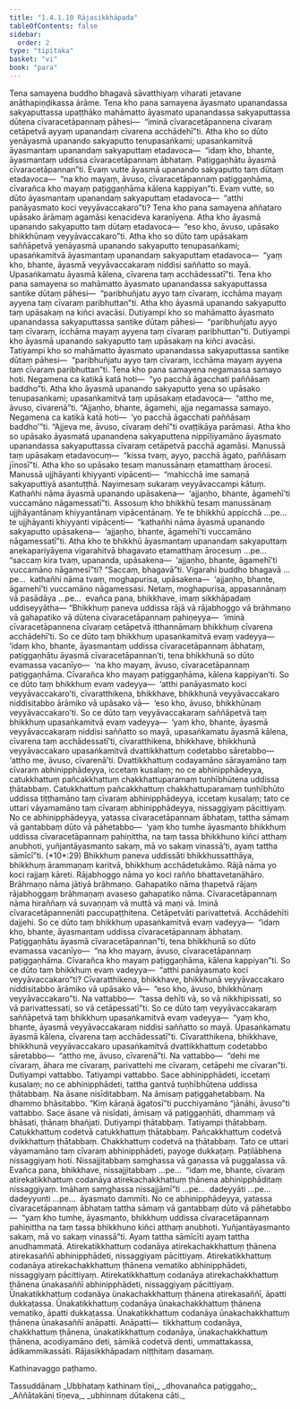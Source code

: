 ```yaml
---
title: "1.4.1.10 Rājasikkhāpada"
tableOfContents: false
sidebar:
  order: 2
type: "tipitaka"
basket: "vi"
book: "para"
---
```



<DynamicBreadcrumb />

<Division number="537" book="para">

<Paragraph number="2070" book="para">
Tena samayena buddho bhagavā sāvatthiyaṃ viharati jetavane anāthapiṇḍikassa ārāme. Tena kho pana samayena āyasmato upanandassa sakyaputtassa upaṭṭhāko mahāmatto āyasmato upanandassa sakyaputtassa dūtena cīvaracetāpannaṃ pāhesi—  “iminā cīvaracetāpannena cīvaraṃ cetāpetvā ayyaṃ upanandaṃ cīvarena acchādehī”ti. Atha kho so dūto yenāyasmā upanando sakyaputto tenupasaṅkami; upasaṅkamitvā āyasmantaṃ upanandaṃ sakyaputtaṃ etadavoca—  “idaṃ kho, bhante, āyasmantaṃ uddissa cīvaracetāpannaṃ ābhataṃ. Paṭiggaṇhātu āyasmā cīvaracetāpannan”ti. Evaṃ vutte āyasmā upanando sakyaputto taṃ dūtaṃ etadavoca—  “na kho mayaṃ, āvuso, cīvaracetāpannaṃ paṭiggaṇhāma, cīvarañca kho mayaṃ paṭiggaṇhāma kālena kappiyan”ti. Evaṃ vutte, so dūto āyasmantaṃ upanandaṃ sakyaputtaṃ etadavoca—  “atthi panāyasmato koci veyyāvaccakaro”ti? Tena kho pana samayena aññataro upāsako ārāmaṃ agamāsi kenacideva karaṇīyena. Atha kho āyasmā upanando sakyaputto taṃ dūtaṃ etadavoca—  “eso kho, āvuso, upāsako bhikkhūnaṃ veyyāvaccakaro”ti. Atha kho so dūto taṃ upāsakaṃ saññāpetvā yenāyasmā upanando sakyaputto tenupasaṅkami; upasaṅkamitvā āyasmantaṃ upanandaṃ sakyaputtaṃ etadavoca—  “yaṃ kho, bhante, āyasmā veyyāvaccakaraṃ niddisi saññatto so mayā. Upasaṅkamatu āyasmā kālena, cīvarena taṃ acchādessatī”ti.
</Paragraph>

<Paragraph number="2071" book="para">
Tena kho pana samayena so mahāmatto āyasmato upanandassa sakyaputtassa santike dūtaṃ pāhesi—  “paribhuñjatu ayyo taṃ cīvaraṃ, icchāma mayaṃ ayyena taṃ cīvaraṃ paribhuttan”ti. Atha kho āyasmā upanando sakyaputto taṃ upāsakaṃ na kiñci avacāsi. Dutiyampi kho so mahāmatto āyasmato upanandassa sakyaputtassa santike dūtaṃ pāhesi—  “paribhuñjatu ayyo taṃ cīvaraṃ, icchāma mayaṃ ayyena taṃ cīvaraṃ paribhuttan”ti. Dutiyampi kho āyasmā upanando sakyaputto taṃ upāsakaṃ na kiñci avacāsi. Tatiyampi kho so mahāmatto āyasmato upanandassa sakyaputtassa santike dūtaṃ pāhesi—  “paribhuñjatu ayyo taṃ cīvaraṃ, icchāma mayaṃ ayyena taṃ cīvaraṃ paribhuttan”ti.
</Paragraph>

<Paragraph number="2072" book="para">
Tena kho pana samayena negamassa samayo hoti. Negamena ca katikā katā hoti—  “yo pacchā āgacchati paññāsaṃ baddho”ti. Atha kho āyasmā upanando sakyaputto yena so upāsako tenupasaṅkami; upasaṅkamitvā taṃ upāsakaṃ etadavoca—  “attho me, āvuso, cīvarenā”ti. “Ajjaṇho, bhante, āgamehi, ajja negamassa samayo. Negamena ca katikā katā hoti—  ‘yo pacchā āgacchati paññāsaṃ baddho’”ti. “Ajjeva me, āvuso, cīvaraṃ dehī”ti ovaṭṭikāya parāmasi. Atha kho so upāsako āyasmatā upanandena sakyaputtena nippīḷiyamāno āyasmato upanandassa sakyaputtassa cīvaraṃ cetāpetvā pacchā agamāsi. Manussā taṃ upāsakaṃ etadavocuṃ—  “kissa tvaṃ, ayyo, pacchā āgato, paññāsaṃ jīnosī”ti.
</Paragraph>

<Paragraph number="2073" book="para">
Atha kho so upāsako tesaṃ manussānaṃ etamatthaṃ ārocesi. Manussā ujjhāyanti khiyyanti vipācenti—  “mahicchā ime samaṇā sakyaputtiyā asantuṭṭhā. Nayimesaṃ sukaraṃ veyyāvaccampi kātuṃ. Kathañhi nāma āyasmā upanando upāsakena—  ‘ajjaṇho, bhante, āgamehī’ti vuccamāno nāgamessatī”ti.
</Paragraph>

<Paragraph number="2074" book="para">
Assosuṃ kho bhikkhū tesaṃ manussānaṃ ujjhāyantānaṃ khiyyantānaṃ vipācentānaṃ. Ye te bhikkhū appicchā …pe…  te ujjhāyanti khiyyanti vipācenti—  “kathañhi nāma āyasmā upanando sakyaputto upāsakena—  ‘ajjaṇho, bhante, āgamehī’ti vuccamāno nāgamessatī”ti.
</Paragraph>

<Paragraph number="2075" book="para">
Atha kho te bhikkhū āyasmantaṃ upanandaṃ sakyaputtaṃ anekapariyāyena vigarahitvā bhagavato etamatthaṃ ārocesuṃ …pe…  “saccaṃ kira tvaṃ, upananda, upāsakena—  ‘ajjaṇho, bhante, āgamehī’ti vuccamāno nāgamesī”ti? “Saccaṃ, bhagavā”ti. Vigarahi buddho bhagavā …pe…  kathañhi nāma tvaṃ, moghapurisa, upāsakena—  ‘ajjaṇho, bhante, āgamehī’ti vuccamāno nāgamessasi. Netaṃ, moghapurisa, appasannānaṃ vā pasādāya …pe…  evañca pana, bhikkhave, imaṃ sikkhāpadaṃ uddiseyyātha—
</Paragraph>

</Division>
<Division number="538" book="para">

<Paragraph number="2076" book="para">
<Emphasis>“Bhikkhuṃ paneva uddissa rājā vā rājabhoggo vā brāhmaṇo vā gahapatiko vā dūtena cīvaracetāpannaṃ pahiṇeyya—  ‘iminā cīvaracetāpannena cīvaraṃ cetāpetvā itthannāmaṃ bhikkhuṃ cīvarena acchādehī’ti. So ce dūto taṃ bhikkhuṃ upasaṅkamitvā evaṃ vadeyya—  ‘idaṃ kho, bhante, āyasmantaṃ uddissa cīvaracetāpannaṃ ābhataṃ, paṭiggaṇhātu āyasmā cīvaracetāpannan’ti, tena bhikkhunā so dūto evamassa vacanīyo—  ‘na kho mayaṃ, āvuso, cīvaracetāpannaṃ paṭiggaṇhāma. Cīvarañca kho mayaṃ paṭiggaṇhāma, kālena kappiyan’ti. So ce dūto taṃ bhikkhuṃ evaṃ vadeyya—  ‘atthi panāyasmato koci veyyāvaccakaro’ti, cīvaratthikena, bhikkhave, bhikkhunā veyyāvaccakaro niddisitabbo ārāmiko vā upāsako vā—  ‘eso kho, āvuso, bhikkhūnaṃ veyyāvaccakaro’ti. So ce dūto taṃ veyyāvaccakaraṃ saññāpetvā taṃ bhikkhuṃ upasaṅkamitvā evaṃ vadeyya—  ‘yaṃ kho, bhante, āyasmā veyyāvaccakaraṃ niddisi saññatto so mayā, upasaṅkamatu āyasmā kālena, cīvarena taṃ acchādessatī’ti, cīvaratthikena, bhikkhave, bhikkhunā veyyāvaccakaro upasaṅkamitvā dvattikkhattuṃ codetabbo sāretabbo—  ‘attho me, āvuso, cīvarenā’ti. Dvattikkhattuṃ codayamāno sārayamāno taṃ cīvaraṃ abhinipphādeyya, iccetaṃ kusalaṃ; no ce abhinipphādeyya, catukkhattuṃ pañcakkhattuṃ chakkhattuparamaṃ tuṇhībhūtena uddissa ṭhātabbaṃ. Catukkhattuṃ pañcakkhattuṃ chakkhattuparamaṃ tuṇhībhūto uddissa tiṭṭhamāno taṃ cīvaraṃ abhinipphādeyya, iccetaṃ kusalaṃ; tato ce uttari vāyamamāno taṃ cīvaraṃ abhinipphādeyya, nissaggiyaṃ pācittiyaṃ. No ce abhinipphādeyya, yatassa cīvaracetāpannaṃ ābhataṃ, tattha sāmaṃ vā gantabbaṃ dūto vā pāhetabbo—  ‘yaṃ kho tumhe āyasmanto bhikkhuṃ uddissa cīvaracetāpannaṃ pahiṇittha, na taṃ tassa bhikkhuno kiñci atthaṃ anubhoti, yuñjantāyasmanto sakaṃ, mā vo sakaṃ vinassā’ti, ayaṃ tattha sāmīcī”</Emphasis>ti. (*10*:<Emphasis>29</Emphasis>)
</Paragraph>

</Division>
<Division number="539" book="para">

<Paragraph number="2077" book="para">
<Emphasis>Bhikkhuṃ paneva uddissā</Emphasis>ti bhikkhussatthāya, bhikkhuṃ ārammaṇaṃ karitvā, bhikkhuṃ acchādetukāmo.
</Paragraph>

<Paragraph number="2078" book="para">
<Emphasis>Rājā</Emphasis> nāma yo koci rajjaṃ kāreti.
</Paragraph>

<Paragraph number="2079" book="para">
<Emphasis>Rājabhoggo</Emphasis> nāma yo koci rañño bhattavetanāhāro.
</Paragraph>

<Paragraph number="2080" book="para">
<Emphasis>Brāhmaṇo</Emphasis> nāma jātiyā brāhmaṇo.
</Paragraph>

<Paragraph number="2081" book="para">
<Emphasis>Gahapatiko</Emphasis> nāma ṭhapetvā rājaṃ rājabhoggaṃ brāhmaṇaṃ avaseso gahapatiko nāma.
</Paragraph>

<Paragraph number="2082" book="para">
<Emphasis>Cīvaracetāpannaṃ</Emphasis> nāma hiraññaṃ vā suvaṇṇaṃ vā muttā vā maṇi vā.
</Paragraph>

<Paragraph number="2083" book="para">
<Emphasis>Iminā cīvaracetāpannenā</Emphasis>ti paccupaṭṭhitena.
</Paragraph>

<Paragraph number="2084" book="para">
<Emphasis>Cetāpetvā</Emphasis>ti parivattetvā.
</Paragraph>

<Paragraph number="2085" book="para">
<Emphasis>Acchādehī</Emphasis>ti dajjehi.
</Paragraph>

<Paragraph number="2086" book="para">
So ce dūto taṃ bhikkhuṃ upasaṅkamitvā evaṃ vadeyya—  “idaṃ kho, bhante, āyasmantaṃ uddissa cīvaracetāpannaṃ ābhataṃ. Paṭiggaṇhātu āyasmā cīvaracetāpannan”ti, tena bhikkhunā so dūto evamassa vacanīyo—  “na kho mayaṃ, āvuso, cīvaracetāpannaṃ paṭiggaṇhāma. Cīvarañca kho mayaṃ paṭiggaṇhāma, kālena kappiyan”ti. So ce dūto taṃ bhikkhuṃ evaṃ vadeyya—  “atthi panāyasmato koci veyyāvaccakaro”ti? Cīvaratthikena, bhikkhave, bhikkhunā veyyāvaccakaro niddisitabbo ārāmiko vā upāsako vā—  “eso kho, āvuso, bhikkhūnaṃ veyyāvaccakaro”ti. Na vattabbo—  “tassa dehīti vā, so vā nikkhipissati, so vā parivattessati, so vā cetāpessatī”ti.
</Paragraph>

<Paragraph number="2087" book="para">
So ce dūto taṃ veyyāvaccakaraṃ saññāpetvā taṃ bhikkhuṃ upasaṅkamitvā evaṃ vadeyya—  “yaṃ kho, bhante, āyasmā veyyāvaccakaraṃ niddisi saññatto so mayā. Upasaṅkamatu āyasmā kālena, cīvarena taṃ acchādessatī”ti. Cīvaratthikena, bhikkhave, bhikkhunā veyyāvaccakaro upasaṅkamitvā dvattikkhattuṃ codetabbo sāretabbo—  “attho me, āvuso, cīvarenā”ti. Na vattabbo—  “dehi me cīvaraṃ, āhara me cīvaraṃ, parivattehi me cīvaraṃ, cetāpehi me cīvaran”ti.
</Paragraph>

<Paragraph number="2088" book="para">
Dutiyampi vattabbo. Tatiyampi vattabbo. Sace abhinipphādeti, iccetaṃ kusalaṃ; no ce abhinipphādeti, tattha gantvā tuṇhībhūtena uddissa ṭhātabbaṃ. Na āsane nisīditabbaṃ. Na āmisaṃ paṭiggahetabbaṃ. Na dhammo bhāsitabbo. “Kiṃ kāraṇā āgatosī”ti pucchiyamāno “jānāhi, āvuso”ti vattabbo. Sace āsane vā nisīdati, āmisaṃ vā paṭiggaṇhāti, dhammaṃ vā bhāsati, ṭhānaṃ bhañjati.
</Paragraph>

<Paragraph number="2089" book="para">
Dutiyampi ṭhātabbaṃ. Tatiyampi ṭhātabbaṃ. Catukkhattuṃ codetvā catukkhattuṃ ṭhātabbaṃ. Pañcakkhattuṃ codetvā dvikkhattuṃ ṭhātabbaṃ. Chakkhattuṃ codetvā na ṭhātabbaṃ. Tato ce uttari vāyamamāno taṃ cīvaraṃ abhinipphādeti, payoge dukkaṭaṃ. Paṭilābhena nissaggiyaṃ hoti. Nissajjitabbaṃ saṃghassa vā gaṇassa vā puggalassa vā. Evañca pana, bhikkhave, nissajjitabbaṃ …pe…  “idaṃ me, bhante, cīvaraṃ atirekatikkhattuṃ codanāya atirekachakkhattuṃ ṭhānena abhinipphāditaṃ nissaggiyaṃ. Imāhaṃ saṃghassa nissajjāmī”ti …pe…  dadeyyāti …pe…  dadeyyunti …pe…  āyasmato dammīti.
</Paragraph>

<Paragraph number="2090" book="para">
No ce abhinipphādeyya, yatassa cīvaracetāpannaṃ ābhataṃ tattha sāmaṃ vā gantabbaṃ dūto vā pāhetabbo—  “yaṃ kho tumhe, āyasmanto, bhikkhuṃ uddissa cīvaracetāpannaṃ pahiṇittha na taṃ tassa bhikkhuno kiñci atthaṃ anubhoti. Yuñjantāyasmanto sakaṃ, mā vo sakaṃ vinassā”ti.
</Paragraph>

<Paragraph number="2091" book="para">
<Emphasis>Ayaṃ tattha sāmīcī</Emphasis>ti ayaṃ tattha anudhammatā.
</Paragraph>

</Division>
<Division number="540" book="para">

<Paragraph number="2092" book="para">
Atirekatikkhattuṃ codanāya atirekachakkhattuṃ ṭhānena atirekasaññī abhinipphādeti, nissaggiyaṃ pācittiyaṃ. Atirekatikkhattuṃ codanāya atirekachakkhattuṃ ṭhānena vematiko abhinipphādeti, nissaggiyaṃ pācittiyaṃ. Atirekatikkhattuṃ codanāya atirekachakkhattuṃ ṭhānena ūnakasaññī abhinipphādeti, nissaggiyaṃ pācittiyaṃ.
</Paragraph>

<Paragraph number="2093" book="para">
Ūnakatikkhattuṃ codanāya ūnakachakkhattuṃ ṭhānena atirekasaññī, āpatti dukkaṭassa. Ūnakatikkhattuṃ codanāya ūnakachakkhattuṃ ṭhānena vematiko, āpatti dukkaṭassa. Ūnakatikkhattuṃ codanāya ūnakachakkhattuṃ ṭhānena ūnakasaññī anāpatti.
</Paragraph>

</Division>
<Division number="541" book="para">

<Paragraph number="2094" book="para">
Anāpatti—  tikkhattuṃ codanāya, chakkhattuṃ ṭhānena, ūnakatikkhattuṃ codanāya, ūnakachakkhattuṃ ṭhānena, acodiyamāno deti, sāmikā codetvā denti, ummattakassa, ādikammikassāti.

</Paragraph>
</Division>

<Paragraph number="2095" type="center" book="para">
Rājasikkhāpadaṃ niṭṭhitaṃ dasamaṃ.

  
Kathinavaggo paṭhamo.



</Paragraph>

<Paragraph number="2096" type="center" book="para">
Tassuddānaṃ


</Paragraph>

<Paragraph number="2097" type="verses" book="para">
_Ubbhataṃ kathinaṃ tīṇi,_  
_dhovanañca paṭiggaho;_  
_Aññātakāni tīṇeva,_  
_ubhinnaṃ dūtakena cāti._
</Paragraph>